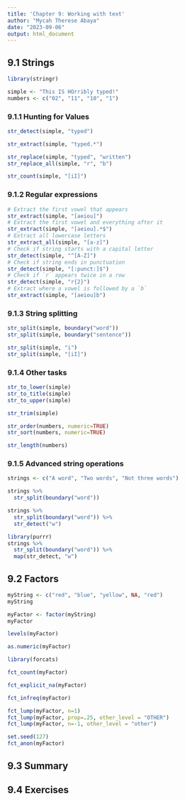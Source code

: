 ---
title: 'Chapter 9: Working with text'
author: "Mycah Therese Abaya"
date: "2023-09-06"
output: html_document
---

## 9.1 Strings

```{r}
library(stringr)
```

```{r}
simple <- "This IS HOrribly typed!"
numbers <- c("02", "11", "10", "1")
```

### 9.1.1 Hunting for Values

```{r}
str_detect(simple, "typed")
```

```{r}
str_extract(simple, "typed.*")
```

```{r}
str_replace(simple, "typed", "written")
str_replace_all(simple, "r", "b")
```

```{r}
str_count(simple, "[iI]")
```

### 9.1.2 Regular expressions

```{r}
# Extract the first vowel that appears
str_extract(simple, "[aeiou]")
# Extract the first vowel and everything after it
str_extract(simple, "[aeiou].*$")
# Extract all lowercase letters
str_extract_all(simple, "[a-z]")
# Check if string starts with a capital letter
str_detect(simple, "^[A-Z]")
# Check if string ends in punctuation
str_detect(simple, "[:punct:]$")
# Check if `r` appears twice in a row
str_detect(simple, "r{2}")
# Extract where a vowel is followed by a `b`
str_extract(simple, "[aeiou]b")
```

### 9.1.3 String splitting

```{r}
str_split(simple, boundary("word"))
str_split(simple, boundary("sentence"))
```

```{r}
str_split(simple, "i")
str_split(simple, "[iI]")
```

### 9.1.4 Other tasks

```{r}
str_to_lower(simple)
str_to_title(simple)
str_to_upper(simple)
```

```{r}
str_trim(simple)
```

```{r}
str_order(numbers, numeric=TRUE)
str_sort(numbers, numeric=TRUE)
```

```{r}
str_length(numbers)
```

### 9.1.5 Advanced string operations

```{r}
strings <- c("A word", "Two words", "Not three words")
```

```{r}
strings %>% 
  str_split(boundary("word"))
```

```{r}
strings %>% 
  str_split(boundary("word")) %>% 
  str_detect("w")
```

```{r}
library(purrr)
strings %>% 
  str_split(boundary("word")) %>% 
  map(str_detect, "w")
```

## 9.2 Factors

```{r}
myString <- c("red", "blue", "yellow", NA, "red")
myString
```

```{r}
myFactor <- factor(myString)
myFactor
```

```{r}
levels(myFactor)
```

```{r}
as.numeric(myFactor)
```

```{r}
library(forcats)
```

```{r}
fct_count(myFactor)
```

```{r}
fct_explicit_na(myFactor)
```

```{r}
fct_infreq(myFactor)
```

```{r}
fct_lump(myFactor, n=1)
fct_lump(myFactor, prop=.25, other_level = "OTHER")
fct_lump(myFactor, n=-1, other_level = "other")
```

```{r}
set.seed(127)
fct_anon(myFactor)
```

## 9.3 Summary

## 9.4 Exercises